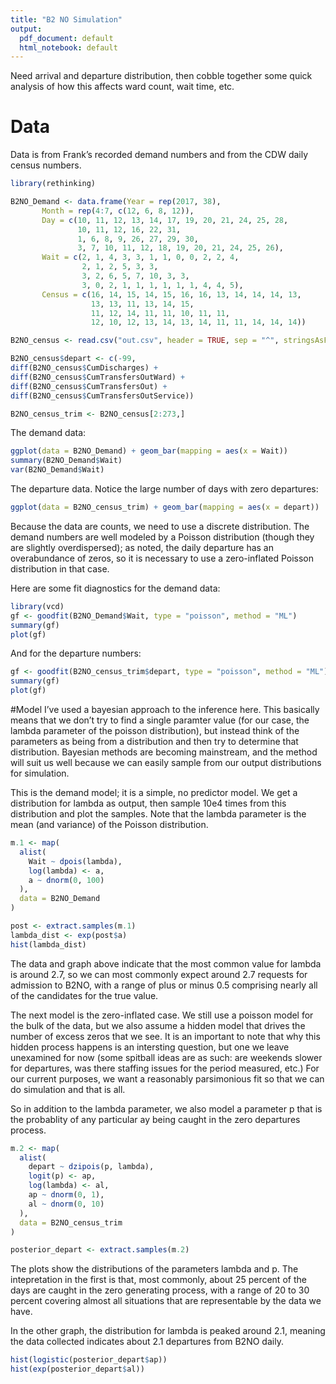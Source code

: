 ```yaml
---
title: "B2 NO Simulation"
output:
  pdf_document: default
  html_notebook: default
---
```


Need arrival and departure distribution, then cobble together some quick
analysis of how this affects ward count, wait time, etc.

# Data
Data is from Frank's recorded demand numbers and from the CDW daily census
numbers.

```r
library(rethinking)

B2NO_Demand <- data.frame(Year = rep(2017, 38),
       Month = rep(4:7, c(12, 6, 8, 12)),
       Day = c(10, 11, 12, 13, 14, 17, 19, 20, 21, 24, 25, 28, 
               10, 11, 12, 16, 22, 31, 
               1, 6, 8, 9, 26, 27, 29, 30, 
               3, 7, 10, 11, 12, 18, 19, 20, 21, 24, 25, 26),
       Wait = c(2, 1, 4, 3, 3, 1, 1, 0, 0, 2, 2, 4,
                2, 1, 2, 5, 3, 3,
                3, 2, 6, 5, 7, 10, 3, 3,
                3, 0, 2, 1, 1, 1, 1, 1, 1, 4, 4, 5),
       Census = c(16, 14, 15, 14, 15, 16, 16, 13, 14, 14, 14, 13,
                  13, 13, 11, 13, 14, 15,
                  11, 12, 14, 11, 11, 10, 11, 11,
                  12, 10, 12, 13, 14, 13, 14, 11, 11, 14, 14, 14))

B2NO_census <- read.csv("out.csv", header = TRUE, sep = "^", stringsAsFactors = FALSE)

B2NO_census$depart <- c(-99,
diff(B2NO_census$CumDischarges) +
diff(B2NO_census$CumTransfersOutWard) +
diff(B2NO_census$CumTransfersOut) +
diff(B2NO_census$CumTransfersOutService))

B2NO_census_trim <- B2NO_census[2:273,]

```

The demand data:
```r
ggplot(data = B2NO_Demand) + geom_bar(mapping = aes(x = Wait))
summary(B2NO_Demand$Wait)
var(B2NO_Demand$Wait)
```


The departure data.  Notice the large number of days with zero departures:
```r
ggplot(data = B2NO_census_trim) + geom_bar(mapping = aes(x = depart))
```

Because the data are counts, we need to use a discrete distribution.  The demand
numbers are well modeled by a Poisson distribution (though they are slightly overdispersed); as noted, the daily departure has an overabundance of zeros, so it is necessary to use a zero-inflated Poisson distribution in that case.

Here are some fit diagnostics for the demand data:
```r
library(vcd)
gf <- goodfit(B2NO_Demand$Wait, type = "poisson", method = "ML")
summary(gf)
plot(gf)
```


And for the departure numbers:
```r
gf <- goodfit(B2NO_census_trim$depart, type = "poisson", method = "ML")
summary(gf)
plot(gf)
```

#Model 
I've used a bayesian approach to the inference here.  This basically means that
we don't try to find a single paramter value (for our case, the lambda parameter
of the poisson distribution), but instead think of the parameters as being from 
a distribution and then try to determine that distribution.  Bayesian methods are
becoming mainstream, and the method will suit us well because we can easily
sample from our output distributions for simulation.

This is the demand model; it is a simple, no predictor model.  We get a
distribution for lambda as output, then sample 10e4 times from this distribution
and plot the samples.  Note that the lambda parameter is the mean (and variance) of the Poisson distribution.

```r
m.1 <- map(
  alist(
    Wait ~ dpois(lambda),
    log(lambda) <- a,
    a ~ dnorm(0, 100)
  ),
  data = B2NO_Demand
)

post <- extract.samples(m.1)
lambda_dist <- exp(post$a)
hist(lambda_dist)
```

The data and graph above indicate that the most common value for lambda is around 2.7, so we
can most commonly expect around 2.7 requests for admission to B2NO, with a range
of plus or minus 0.5 comprising nearly all of the candidates for the true value.

The next model is the zero-inflated case.  We still use a poisson model for 
the bulk of the data, but we also assume a hidden model that drives the number
of excess zeros that we see.  It is an important to note that why this hidden process happens is an intersting
question, but one we leave unexamined for now (some spitball ideas are as such: are weekends slower for departures, was there staffing issues for the period measured, etc.)  For our current purposes, we want a reasonably parsimonious fit   so that we can do simulation and that is all.

So in addition to the lambda parameter, we also model a parameter p that is
the probablity of any particular ay being caught in the zero departures process.
```r
m.2 <- map(
  alist(
    depart ~ dzipois(p, lambda),
    logit(p) <- ap,
    log(lambda) <- al,
    ap ~ dnorm(0, 1),
    al ~ dnorm(0, 10)
  ),
  data = B2NO_census_trim
)

posterior_depart <- extract.samples(m.2)
```

The plots show the distributions of the parameters lambda and p.  The
intepretation in the first is that, most commonly, about 25 percent of the
days are caught in the zero generating process, with a range of 20 to 30
percent covering almost all situations that are representable by the data
we have.

In the other graph, the distribution for lambda is peaked around 2.1, meaning
the data collected indicates about 2.1 departures from B2NO daily.


```r
hist(logistic(posterior_depart$ap))
hist(exp(posterior_depart$al))
```

